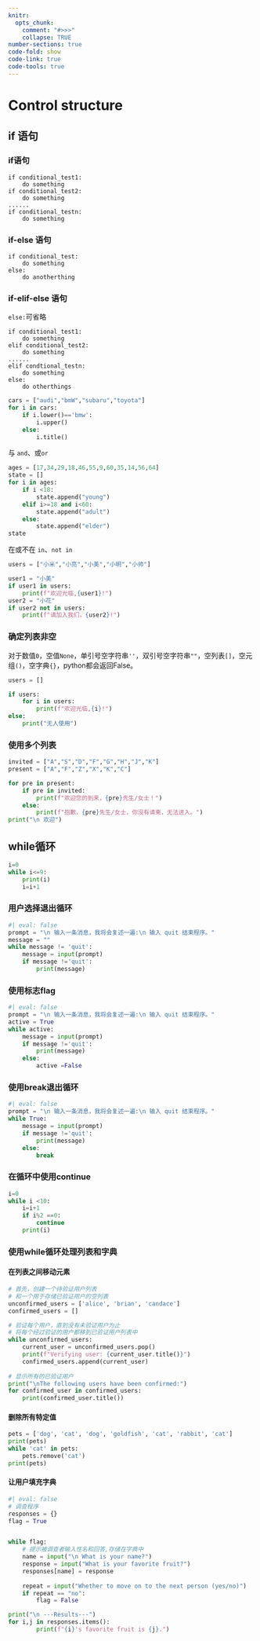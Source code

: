 ```yaml
---
knitr: 
  opts_chunk: 
    comment: "#>>>"
    collapse: TRUE
number-sections: true
code-fold: show
code-link: true
code-tools: true
---
```


# Control structure

## if 语句

### if语句

```         
if conditional_test1:
    do something
if conditional_test2:
    do something
......
if conditional_testn:
    do something
```

### if-else 语句

```         
if conditional_test:
    do something
else:
    do anotherthing
```

### if-elif-else 语句

`else:`可省略

```         
if conditional_test1:
    do something
elif conditional_test2:
    do something
......
elif condtional_testn:
    do something
else:
    do otherthings
```

```python
cars = ["audi","bmW","subaru","toyota"] 
for i in cars: 
    if i.lower()=='bmw': 
        i.upper() 
    else: 
        i.title()
```

与 `and`、或`or`

```python
ages = [17,34,29,18,46,55,9,60,35,14,56,64] 
state = [] 
for i in ages: 
    if i <18: 
        state.append("young") 
    elif i>=18 and i<60: 
        state.append("adult") 
    else: 
        state.append("elder") 
state
```

在或不在 `in`、`not in`

```python
users = ["小米","小亮","小美","小明","小帅"]

user1 = "小美" 
if user1 in users:
    print(f"欢迎光临,{user1}!")
user2 = "小花"
if user2 not in users:
    print(f"请加入我们，{user2}!")
```

### 确定列表非空

对于数值`0`，空值`None`，单引号空字符串`''`，双引号空字符串`""`，空列表`[]`，空元组`()`，空字典`{}`，python都会返回False。

```python
users = []

if users:
    for i in users:
        print(f"欢迎光临,{i}!")
else:
    print("无人使用")
```

### 使用多个列表

```python
invited = ["A","S","D","F","G","H","J","K"]
present = ["A","F","Z","X","K","C"]

for pre in present:
    if pre in invited:
        print(f"欢迎您的到来，{pre}先生/女士！")
    else:
        print(f"抱歉，{pre}先生/女士，你没有请柬，无法进入。")
print("\n 欢迎")
```

## while循环

```python
i=0
while i<=9:
    print(i)
    i=i+1
```

### 用户选择退出循环

```python
#| eval: false
prompt = "\n 输入一条消息，我将会复述一遍:\n 输入 quit 结束程序。"
message = ""
while message != 'quit':
    message = input(prompt)
    if message !='quit':
        print(message)
```

### 使用标志flag

```python
#| eval: false
prompt = "\n 输入一条消息，我将会复述一遍:\n 输入 quit 结束程序。"
active = True
while active:
    message = input(prompt)
    if message !='quit':
        print(message)
    else:
        active =False
```

### 使用break退出循环

```python
#| eval: false
prompt = "\n 输入一条消息，我将会复述一遍:\n 输入 quit 结束程序。"
while True:
    message = input(prompt)
    if message !='quit':
        print(message)
    else:
        break
```

### 在循环中使用continue

```python
i=0
while i <10:
    i=i+1
    if i%2 ==0:
        continue
    print(i)
```

### 使用while循环处理列表和字典

#### 在列表之间移动元素

```python
# 首先，创建一个待验证用户列表 
# 和一个用于存储已验证用户的空列表
unconfirmed_users = ['alice', 'brian', 'candace'] 
confirmed_users = [] 

# 验证每个用户，直到没有未验证用户为止
# 将每个经过验证的用户都移到已验证用户列表中
while unconfirmed_users:
    current_user = unconfirmed_users.pop() 
    print(f"Verifying user: {current_user.title()}")
    confirmed_users.append(current_user) 
    
# 显示所有的已验证用户 
print("\nThe following users have been confirmed:") 
for confirmed_user in confirmed_users: 
    print(confirmed_user.title())

```

#### 删除所有特定值

```python
pets = ['dog', 'cat', 'dog', 'goldfish', 'cat', 'rabbit', 'cat']
print(pets)
while 'cat' in pets: 
    pets.remove('cat')
print(pets)
```

#### 让用户填充字典

```python
#| eval: false
# 调查程序
responses = {}
flag = True


while flag:
    # 提示被调查者输入性名和回答,存储在字典中
    name = input("\n What is your name?")
    response = input("What is your favorite fruit?")
    responses[name] = response
    
    repeat = input("Whether to move on to the next person (yes/no)")
    if repeat == "no":
        flag = False

print("\n ---Results---")
for i,j in responses.items():
        print(f"{i}'s favorite fruit is {j}.")
```

```python




```
